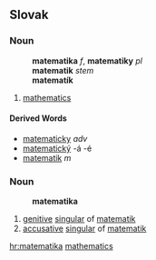 ==Slovak==
===Noun===
:'''matematika''' ''f'', '''matematiky''' ''pl''
:'''matematik''' ''stem''
:'''matematík''' ''{{genpl}}''
:{{decpat}} {{zena}}
# [[mathematics]]
====Derived Words====
* [[matematicky]] ''adv''
* [[matematický]] -á -é
* [[matematik#Slovak|matematik]] ''m''
===Noun===
:'''matematika'''
# [[genitive]] [[singular]] of [[matematik#Slovak|matematik]]
# [[accusative]] [[singular]] of [[matematik#Slovak|matematik]]

[[hr:matematika]]
{{hun}}
[[mathematics]]